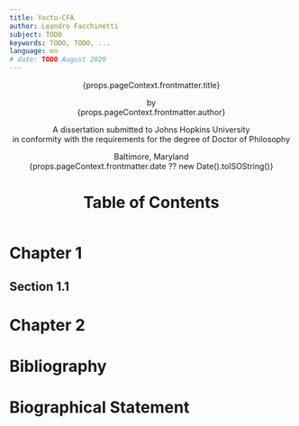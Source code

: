 ```yaml
---
title: Yocto-CFA
author: Leandro Facchinetti
subject: TODO
keywords: TODO, TODO, ...
language: en
# date: TODO August 2020
---
```


<header>
<div class="title-page">
<p class="title">{props.pageContext.frontmatter.title}</p>
<p class="author">by<br />{props.pageContext.frontmatter.author}</p>
<p class="statement">A dissertation submitted to Johns Hopkins University<br />in conformity with the requirements for the degree of Doctor of Philosophy</p>
<p class="publishing-location">Baltimore, Maryland<br />{props.pageContext.frontmatter.date ?? new Date().toISOString()}</p>
</div>

<!-- TODO
# Abstract

<p>{props.pageContext.frontmatter.subject}</p>

- **Primary Reader and Advisor:** Dr. Scott Fraser Smith.
- **Readers:** Dr. Zachary Eli Palmer and Dr. Matthew Daniel Green.
-->

# Table of Contents

</header>

<main>

# Chapter 1

## Section 1.1

# Chapter 2

</main>

<footer>

# Bibliography

# Biographical Statement

</footer>
